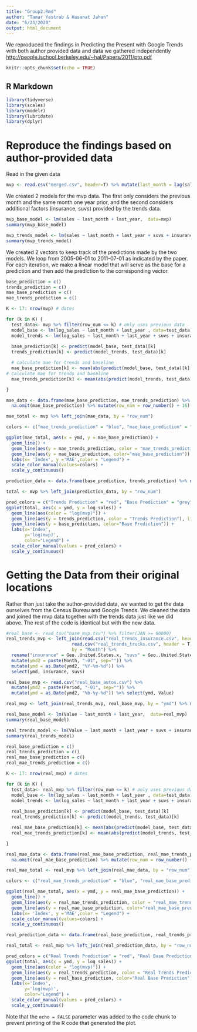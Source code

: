 ---
title: "Group2.Rmd"
author: "Tamar Yastrab & Hasanat Jahan"
date: "6/23/2020"
output: html_document
---

We reproduced the findings in Predicting the Present with Google Trends with both author provided data and data we gathered independently
<http://people.ischool.berkeley.edu/~hal/Papers/2011/ptp.pdf>

```{r setup, include=FALSE}
knitr::opts_chunk$set(echo = TRUE)
```

## R Markdown

```{r packages}
library(tidyverse)
library(scales)
library(modelr)
library(lubridate)
library(dplyr)
```

# Reproduce the findings based on author-provided data

Read in the given data
```{r Downloading the data}
mvp <- read.csv("merged.csv", header=T) %>% mutate(last_month = lag(sales), last_year = lag(sales, 12)) %>% mutate(row_num = row_number()) %>% mutate(log_sales = log(sales)) %>% mutate(ymd = as.Date(Period, "%Y/%m/%d"))
```

We created 2 models for the mvp data. The first only considers the previous month and the same month one year prior, and the second considers additional factors (insurance, suvs) provided by the trends data. 
```{r mvp model}

mvp_base_model <- lm(sales ~ last_month + last_year,  data=mvp)
summary(mvp_base_model)

mvp_trends_model <- lm(sales ~ last_month + last_year + suvs + insurance,  data=mvp)
summary(mvp_trends_model)

```

We created 2 vectors to keep track of the predictions made by the two models. We loop from 2005-06-01 to 2011-07-01 as indicated by the paper. For each iteration, we make a linear model that will serve as the base for a prediction and then add the prediction to the corresponding vector. 
```{r mvp predictions}
base_prediction = c()
trends_prediction = c()
mae_base_prediction = c()
mae_trends_prediction = c()

K <- 17: nrow(mvp) # dates

for (k in K) {
  test_data<- mvp %>% filter(row_num <= k) # only uses previous data
  model_base <- lm(log_sales ~ last_month + last_year , data=test_data)
  model_trends <- lm(log_sales ~ last_month + last_year + suvs + insurance, data=test_data)
  
  base_prediction[k] <- predict(model_base, test_data)[k]
  trends_prediction[k] <- predict(model_trends, test_data)[k]

  # calculate mae for trends and baseline
  mae_base_prediction[k] <- mean(abs(predict(model_base, test_data)[k] - test_data$log_sales))
# calculate mae for trends and baseline
  mae_trends_prediction[k] <- mean(abs(predict(model_trends, test_data)[k] - test_data$log_sales))

}
```

```{r calculating error}
mae_data <- data.frame(mae_base_prediction, mae_trends_prediction) %>%   
  na.omit(mae_base_prediction) %>% mutate(row_num = row_number() + 16)

mae_total <- mvp %>% left_join(mae_data, by = "row_num")

colors <- c("mae_trends_prediction" = "blue", "mae_base_prediction" = "black")

ggplot(mae_total, aes(x = ymd, y = mae_base_prediction)) +
  geom_line() +
  geom_line(aes(y = mae_trends_prediction, color = "mae_trends_prediction"), alpha= 0.4) +
  geom_line(aes(y = mae_base_prediction, color="mae_base_prediction")) +
  labs(x= 'Index', y ='MAE',color = "Legend") +
  scale_color_manual(values=colors) +
  scale_y_continuous()
```


```{r mvp ggplot}

prediction_data <- data.frame(base_prediction, trends_prediction) %>% na.omit(base_prediction) %>% mutate(row_num = row_number() + 16)

total <- mvp %>% left_join(prediction_data, by = "row_num")

pred_colors = c("Trends Prediction" = "red", "Base Prediction" = "grey", "log(mvp)"= "black")
ggplot(total, aes(x = ymd, y = log_sales)) +
  geom_line(aes(color = "log(mvp)")) +
  geom_line(aes(y = trends_prediction, color = "Trends Prediction"), linetype = "dotdash") +
  geom_line(aes(y = base_prediction, color="Base Prediction")) +
  labs(x='Index',
       y='log(mvp)', 
       color="Legend") +
  scale_color_manual(values = pred_colors) +
  scale_y_continuous()

```

# Getting the Data from their original locations

Rather than just take the author-provided data, we wanted to get the data ourselves from the Census Bureau and Google Trends. We cleaned the data and joined the mvp data together with the trends data just like we did above. The rest of the code is identical but with the new data. 

```{r real data from the internet}
#real_base <- read_tsv("base_mvp.tsv") %>% filter(JAN >= 60000)
real_trends_mvp <- left_join(read.csv("real_trends_insurance.csv", header = T), 
                         read.csv("real_trends_trucks.csv", header = T), 
                         by = "Month") %>% 
  rename("insurance" = Geo..United.States.x, "suvs" = Geo..United.States.y) %>% 
  mutate(ymd2 = paste(Month, "-01", sep="")) %>% 
  mutate(ymd = as.Date(ymd2, "%Y-%m-%d")) %>% 
  select(ymd, insurance, suvs)

real_base_mvp <- read.csv("real_base_autos.csv") %>% 
  mutate(ymd2 = paste(Period, "-01", sep="")) %>% 
  mutate(ymd = as.Date(ymd2, "%b-%y-%d")) %>% select(ymd, Value)

real_mvp <- left_join(real_trends_mvp, real_base_mvp, by = "ymd") %>% mutate(last_month = lag(Value), last_year = lag(Value, 12)) %>% mutate(row_num = row_number()) %>% mutate(log_sales = log(Value))

```


```{r real mvp model}

real_base_model <- lm(Value ~ last_month + last_year,  data=real_mvp)
summary(real_base_model)

real_trends_model <- lm(Value ~ last_month + last_year + suvs + insurance,  data=real_mvp)
summary(real_trends_model)

```


```{r real mvp predictions}
real_base_prediction = c()
real_trends_prediction = c()
real_mae_base_prediction = c()
real_mae_trends_prediction = c()

K <- 17: nrow(real_mvp) # dates

for (k in K) {
  test_data<- real_mvp %>% filter(row_num <= k) # only uses previous data
  model_base <- lm(log_sales ~ last_month + last_year , data=test_data)
  model_trends <- lm(log_sales ~ last_month + last_year + suvs + insurance, data=test_data)
  
  real_base_prediction[k] <- predict(model_base, test_data)[k]
  real_trends_prediction[k] <- predict(model_trends, test_data)[k]

  real_mae_base_prediction[k] <- mean(abs(predict(model_base, test_data)[k] - test_data$log_sales))
  real_mae_trends_prediction[k] <- mean(abs(predict(model_trends, test_data)[k] - test_data$log_sales))

}
```

```{r real calculating error}
real_mae_data <- data.frame(real_mae_base_prediction, real_mae_trends_prediction) %>%   
  na.omit(real_mae_base_prediction) %>% mutate(row_num = row_number() + 16)

real_mae_total <- real_mvp %>% left_join(real_mae_data, by = "row_num")

colors <- c("real_mae_trends_prediction" = "blue", "real_mae_base_prediction" = "black")

ggplot(real_mae_total, aes(x = ymd, y = real_mae_base_prediction)) +
  geom_line() +
  geom_line(aes(y = real_mae_trends_prediction, color = "real_mae_trends_prediction"), alpha= 0.4) +
  geom_line(aes(y = real_mae_base_prediction, color="real_mae_base_prediction")) +
  labs(x= 'Index', y ='MAE',color = "Legend") +
  scale_color_manual(values=colors) +
  scale_y_continuous()
```


```{r real mvp ggplot}

real_prediction_data <- data.frame(real_base_prediction, real_trends_prediction) %>% na.omit(real_base_prediction) %>% mutate(row_num = row_number() + 16)

real_total <- real_mvp %>% left_join(real_prediction_data, by = "row_num")

pred_colors = c("Real Trends Prediction" = "red", "Real Base Prediction" = "grey", "log(mvp)"= "black")
ggplot(total, aes(x = ymd, y = log_sales)) +
  geom_line(aes(color = "log(mvp)")) +
  geom_line(aes(y = real_trends_prediction, color = "Real Trends Prediction"), linetype = "dotdash") +
  geom_line(aes(y = real_base_prediction, color="Real Base Prediction")) +
  labs(x='Index',
       y='log(mvp)', 
       color="Legend") +
  scale_color_manual(values = pred_colors) +
  scale_y_continuous()

```

Note that the `echo = FALSE` parameter was added to the code chunk to prevent printing of the R code that generated the plot.
